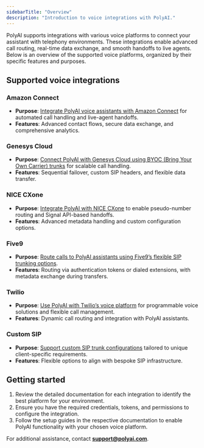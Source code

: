 ```yaml
---
sidebarTitle: "Overview"
description: "Introduction to voice integrations with PolyAI."
---
```


PolyAI supports integrations with various voice platforms to connect your assistant with telephony environments. These integrations enable advanced call routing, real-time data exchange, and smooth handoffs to live agents. Below is an overview of the supported voice platforms, organized by their specific features and purposes.

## Supported voice integrations

### Amazon Connect
- **Purpose**: [Integrate PolyAI voice assistants with Amazon Connect](./amazon-connect) for automated call handling and live-agent handoffs.
- **Features**: Advanced contact flows, secure data exchange, and comprehensive analytics.

### Genesys Cloud
- **Purpose**: [Connect PolyAI with Genesys Cloud using BYOC (Bring Your Own Carrier) trunks](./sip/genesys) for scalable call handling.
- **Features**: Sequential failover, custom SIP headers, and flexible data transfer.

### NICE CXone
- **Purpose**: [Integrate PolyAI with NICE CXone](./sip/NICECXone) to enable pseudo-number routing and Signal API-based handoffs.
- **Features**: Advanced metadata handling and custom configuration options.

### Five9
- **Purpose**: [Route calls to PolyAI assistants using Five9’s flexible SIP trunking options](./sip/five9).
- **Features**: Routing via authentication tokens or dialed extensions, with metadata exchange during transfers.

### Twilio
- **Purpose**: [Use PolyAI with Twilio’s voice platform](./twilio) for programmable voice solutions and flexible call management.
- **Features**: Dynamic call routing and integration with PolyAI assistants.

### Custom SIP
- **Purpose**: [Support custom SIP trunk configurations](./sip/custom-sip) tailored to unique client-specific requirements.
- **Features**: Flexible options to align with bespoke SIP infrastructure.

## Getting started

1. Review the detailed documentation for each integration to identify the best platform for your environment.
2. Ensure you have the required credentials, tokens, and permissions to configure the integration.
3. Follow the setup guides in the respective documentation to enable PolyAI functionality with your chosen voice platform.

For additional assistance, contact **support@polyai.com**.